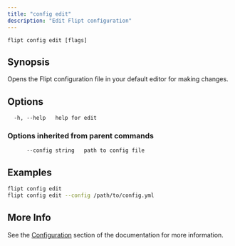 ```yaml
---
title: "config edit"
description: "Edit Flipt configuration"
---
```


```
flipt config edit [flags]
```

## Synopsis

Opens the Flipt configuration file in your default editor for making changes.

## Options

```
  -h, --help   help for edit
```

### Options inherited from parent commands

```
      --config string   path to config file
```

## Examples

```bash
flipt config edit
flipt config edit --config /path/to/config.yml
```

## More Info

See the [Configuration](/v2/configuration/overview) section of the documentation for more information.
